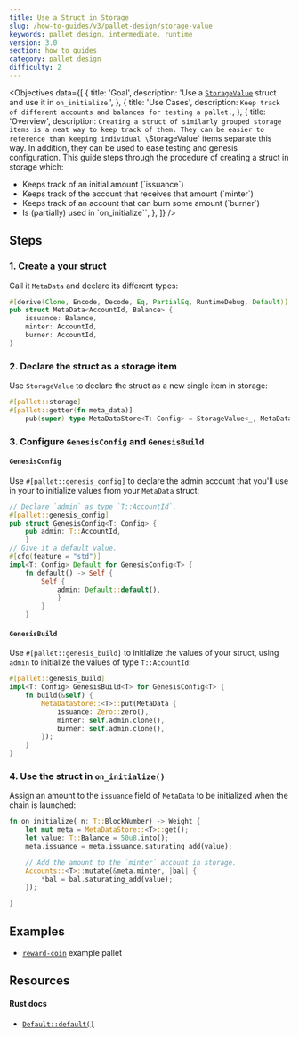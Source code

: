 ```yaml
---
title: Use a Struct in Storage
slug: /how-to-guides/v3/pallet-design/storage-value
keywords: pallet design, intermediate, runtime
version: 3.0
section: how to guides
category: pallet design
difficulty: 2
---
```


<Objectives
  data={[
    {
      title: 'Goal',
      description:
        'Use a [`StorageValue`](/rustdocs/latest/frame_support/storage/trait.StorageValue.html) struct and use it in `on_initialize`.',
    },
    {
      title: 'Use Cases',
      description: `Keep track of different accounts and balances for testing a pallet.`,
    },
    {
      title: 'Overview',
      description: `Creating a struct of similarly grouped storage items is a neat way to keep track of them.
		They can be easier to reference than keeping individual \`StorageValue\` items separate this way.
		In addition, they can be used to ease testing and genesis configuration.
		This guide steps through the procedure of creating a struct in storage which:
- Keeps track of an initial amount (\`issuance\`)
- Keeps track of the account that receives that amount (\`minter\`)
- Keeps track of an account that can burn some amount (\`burner\`)
- Is (partially) used in \`on_initialize\``,
    },
  ]}
/>

## Steps

### 1. Create a your struct

Call it `MetaData` and declare its different types:

```rust
#[derive(Clone, Encode, Decode, Eq, PartialEq, RuntimeDebug, Default)]
pub struct MetaData<AccountId, Balance> {
	issuance: Balance,
	minter: AccountId,
	burner: AccountId,
}
```

### 2. Declare the struct as a storage item

Use `StorageValue` to declare the struct as a new single item in storage:

```rust
#[pallet::storage]
#[pallet::getter(fn meta_data)]
	pub(super) type MetaDataStore<T: Config> = StorageValue<_, MetaData<T::AccountId, T::Balance>, ValueQuery>;
```

### 3. Configure `GenesisConfig` and `GenesisBuild`

#### `GenesisConfig`

Use `#[pallet::genesis_config]` to declare the admin account that you'll use in your to
initialize values from your `MetaData` struct:

```rust
// Declare `admin` as type `T::AccountId`.
#[pallet::genesis_config]
pub struct GenesisConfig<T: Config> {
	pub admin: T::AccountId,
	}
// Give it a default value.
#[cfg(feature = "std")]
impl<T: Config> Default for GenesisConfig<T> {
	fn default() -> Self {
		Self {
			admin: Default::default(),
			}
		}
	}
```

#### `GenesisBuild`

Use `#[pallet::genesis_build]` to initialize the values of your struct, using `admin` to initialize the values
of type `T::AccountId`:

```rust
#[pallet::genesis_build]
impl<T: Config> GenesisBuild<T> for GenesisConfig<T> {
	fn build(&self) {
		MetaDataStore::<T>::put(MetaData {
			issuance: Zero::zero(),
			minter: self.admin.clone(),
			burner: self.admin.clone(),
		});
	}
}
```

### 4. Use the struct in `on_initialize()`

Assign an amount to the `issuance` field of `MetaData` to be initialized when the chain is launched:

```rust
fn on_initialize(_n: T::BlockNumber) -> Weight {
	let mut meta = MetaDataStore::<T>::get();
	let value: T::Balance = 50u8.into();
	meta.issuance = meta.issuance.saturating_add(value);

	// Add the amount to the `minter` account in storage.
	Accounts::<T>::mutate(&meta.minter, |bal| {
		*bal = bal.saturating_add(value);
	});

}
```

## Examples

- [`reward-coin`](https://github.com/substrate-developer-hub/substrate-how-to-guides/blob/d3602a66d66be5b013f2e3330081ea4e0d6dd978/example-code/template-node/pallets/reward-coin/src/lib.rs#L24-L29) example pallet

## Resources

#### Rust docs

- [`Default::default()`](/rustdocs/latest/sp_std/default/trait.Default.html)
